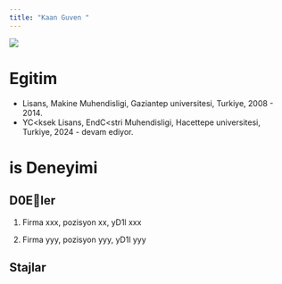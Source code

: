 ```yaml
---
title: "Kaan Guven "
---
```


![](/assets/images/vesikalik.jpeg){fig-align="center"}

# Egitim

-   Lisans, Makine Muhendisligi, Gaziantep universitesi, Turkiye, 2008 - 2014.
-   YC<ksek Lisans, EndC<stri Muhendisligi, Hacettepe universitesi, Turkiye, 2024 - devam ediyor.

# is Deneyimi

## D0Eler




1.  Firma xxx, pozisyon xx, yD1l xxx

2.  Firma yyy, pozisyon yyy, yD1l yyy

## Stajlar